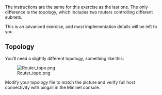 The instructions are the same for this exercise as the last one. The only difference is the topology, which includes two routers controlling different subnets. 

This is an advanced exercise, and most implementation details will be left to you.

== Topology ==

You'll need a slightly different topology, something like this:

[[File:Router_topo.png]]


Modify your topology file to match the picture and verify full host connectivity with pingall in the Mininet console.

